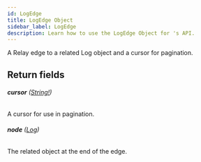```yaml
---
id: LogEdge
title: LogEdge Object
sidebar_label: LogEdge
description: Learn how to use the LogEdge Object for 's API.
---
```


A Relay edge to a related Log object and a cursor for pagination.

## Return fields

###### <b>cursor</b> ([String!](api/schema/scalar/String.mdx))

A cursor for use in pagination.

###### <b>node</b> ([Log](api/schema/object/Log.mdx))

The related object at the end of the edge.
